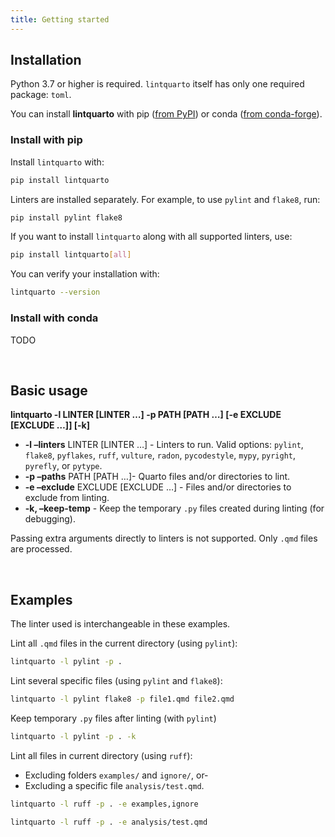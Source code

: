 ```yaml
---
title: Getting started
---
```


## Installation

Python 3.7 or higher is required. `lintquarto` itself has only one required package: `toml`.

You can install **lintquarto** with pip ([from PyPI](https://pypi.org/project/lintquarto/)) or conda ([from conda-forge](https://anaconda.org/conda-forge/lintquarto)).

### Install with pip

Install `lintquarto` with:

```.bash
pip install lintquarto
```

Linters are installed separately. For example, to use `pylint` and `flake8`, run:

```.bash
pip install pylint flake8
```

If you want to install `lintquarto` along with all supported linters, use:

```.bash
pip install lintquarto[all]
```

You can verify your installation with:

```.bash
lintquarto --version
```

### Install with conda

TODO

<br>

## Basic usage

**lintquarto -l LINTER [LINTER ...] -p PATH [PATH ...] [-e EXCLUDE [EXCLUDE ...]] [-k]**

* **-l --linters** LINTER [LINTER ...] - Linters to run. Valid options: `pylint`, `flake8`, `pyflakes`, `ruff`, `vulture`, `radon`, `pycodestyle`, `mypy`, `pyright`, `pyrefly`, or `pytype`.
* **-p --paths** PATH [PATH ...]- Quarto files and/or directories to lint.
* **-e --exclude** EXCLUDE [EXCLUDE ...] - Files and/or directories to exclude from linting.
* **-k, --keep-temp** - Keep the temporary `.py` files created during linting (for debugging).

Passing extra arguments directly to linters is not supported. Only `.qmd` files are processed.

<br>

## Examples

The linter used is interchangeable in these examples.

Lint all `.qmd` files in the current directory (using `pylint`):

```.bash
lintquarto -l pylint -p .
```

Lint several specific files (using `pylint` and `flake8`):

```.bash
lintquarto -l pylint flake8 -p file1.qmd file2.qmd
```

Keep temporary `.py` files after linting (with `pylint`)

```.bash
lintquarto -l pylint -p . -k
```

Lint all files in current directory (using `ruff`):

* Excluding folders `examples/` and `ignore/`, or-
* Excluding a specific file `analysis/test.qmd`.

```.bash
lintquarto -l ruff -p . -e examples,ignore
```

```.bash
lintquarto -l ruff -p . -e analysis/test.qmd
```
